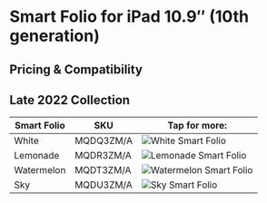 
# Smart Folio for iPad 10.9″ (10th generation)

## Pricing & Compatibility

## Late 2022 Collection

| Smart Folio | SKU | Tap for more: |
| --- | --- | --- |
| White | MQDQ3<wbr/>ZM/A | <Link href="/latest-ipad/ipad_10/MQDQ3"><img src="https://cloudfront.everycase.org/everypreview/MQDQ3_AV4.webp" alt="White Smart Folio"/></Link> |
| Lemonade | MQDR3<wbr/>ZM/A | <Link href="/latest-ipad/ipad_10/MQDR3"><img src="https://cloudfront.everycase.org/everypreview/MQDR3_AV4.webp" alt="Lemonade Smart Folio"/></Link> |
| Watermelon | MQDT3<wbr/>ZM/A | <Link href="/latest-ipad/ipad_10/MQDT3"><img src="https://cloudfront.everycase.org/everypreview/MQDT3_AV4.webp" alt="Watermelon Smart Folio"/></Link> |
| Sky | MQDU3<wbr/>ZM/A | <Link href="/latest-ipad/ipad_10/MQDU3"><img src="https://cloudfront.everycase.org/everypreview/MQDU3_AV4.webp" alt="Sky Smart Folio"/></Link> |
